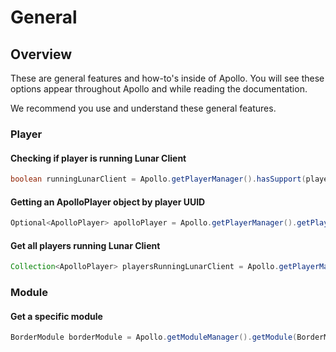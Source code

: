 # General

## Overview

These are general features and how-to's inside of Apollo. 
You will see these options appear throughout Apollo and while reading the documentation.

We recommend you use and understand these general features.

### Player

#### Checking if player is running Lunar Client

```java
boolean runningLunarClient = Apollo.getPlayerManager().hasSupport(player.getUniqueId());
```

#### Getting an ApolloPlayer object by player UUID

```java
Optional<ApolloPlayer> apolloPlayer = Apollo.getPlayerManager().getPlayer(player.getUniqueId());
```

#### Get all players running Lunar Client

```java
Collection<ApolloPlayer> playersRunningLunarClient = Apollo.getPlayerManager().getPlayers();
```

### Module

#### Get a specific module

```java
BorderModule borderModule = Apollo.getModuleManager().getModule(BorderModule.class);
```
